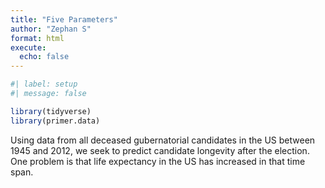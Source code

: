 ```yaml
---
title: "Five Parameters"
author: "Zephan S"
format: html
execute: 
  echo: false
---
```


```r
#| label: setup
#| message: false

library(tidyverse)
library(primer.data)
```

Using data from all deceased gubernatorial candidates in the US between 1945 and 2012, we seek to predict candidate longevity after the election. One problem is that life expectancy in the US has increased in that time span.
